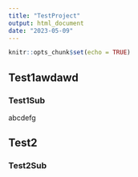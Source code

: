```yaml
---
title: "TestProject"
output: html_document
date: "2023-05-09"
---
```


```r
knitr::opts_chunk$set(echo = TRUE)
```

## Test1awdawd

### Test1Sub

abcdefg

## Test2

### Test2Sub

